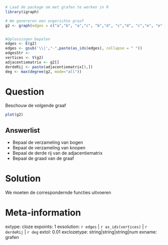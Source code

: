 
```r
# Laad de package om met grafen te werken in R
library(igraph) 

# We genereren een ongerichte graaf 
g2 <- graph(edges = c("a","b", "a","c", "b","d", "c","d", "c","e", "e","d", "e","f", "d","f"))


#Oplossingen bepalen
edges <- E(g2)
edges <- gsub('\\|',"-",paste(as_ids(edges), collapse = " "))
edgesStr <- 
vertices <- V(g2)
adjacentiematrix <- g2[]
derdeRij <- paste(adjacentiematrix[3,])
deg <- max(degree(g2, mode="all"))
```
Question
========
Beschouw de volgende graaf

```r
plot(g2)
```

Answerlist
----------
* Bepaal de verzameling van bogen
* Bepaal de verzameling van knopen
* Bepaal de derde rij van de adjacentiematrix
* Bepaal de graad van de graaf

Solution
========
We moeten de correspondernde functies uitvoeren

Meta-information
================
extype: cloze
expoints: 1
exsolution: `r edges` | `r as_ids(vertices)` | `r derdeRij` | `r deg`
extol: 0.01
exclozetype: string|string|string|num
exname: grafen